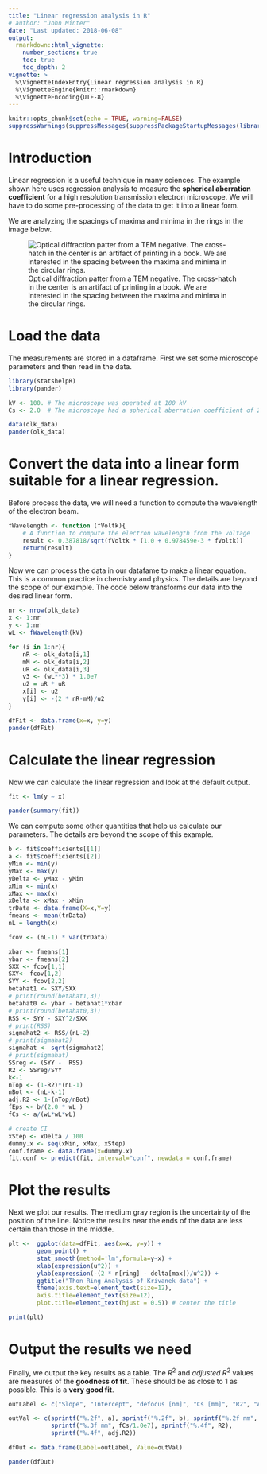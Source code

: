 ```yaml
---
title: "Linear regression analysis in R"
# author: "John Minter"
date: "Last updated: 2018-06-08"
output:
  rmarkdown::html_vignette:
    number_sections: true
    toc: true
    toc_depth: 2
vignette: >
  %\VignetteIndexEntry{Linear regression analysis in R}
  %\VignetteEngine{knitr::rmarkdown}
  %\VignetteEncoding{UTF-8}
---
```



```r
knitr::opts_chunk$set(echo = TRUE, warning=FALSE)
suppressWarnings(suppressMessages(suppressPackageStartupMessages(library(ggplot2))))
```
# Introduction

Linear regression is a useful technique in many sciences. The example shown here
uses regression analysis to measure the **spherical aberration coefficient**
for a high resolution transmission electron microscope. We will have to do some
pre-processing of the data to get it into a linear form. 

We are analyzing the spacings of maxima and minima in the rings in the image
below.

![Optical diffraction patter from a TEM negative. The cross-hatch in the center is an artifact of printing in a book. We are interested in the spacing between the maxima and minima in the circular rings.](./inc/optical-diffraction.png)

# Load the data

The measurements are stored in a dataframe. First we set some microscope
parameters and then read in the data.

```r
library(statshelpR)
library(pander)

kV <- 100. # The microscope was operated at 100 kV
Cs <- 2.0  # The microscope had a spherical aberration coefficient of 2.0 mm

data(olk_data)
pander(olk_data)
```

# Convert the data into a linear form suitable for a linear regression.

Before process the data, we will need a function to compute the
wavelength of the electron beam.

```r
fWavelength <- function (fVoltk){
	# A function to compute the electron wavelength from the voltage
	result <- 0.387818/sqrt(fVoltk * (1.0 + 0.978459e-3 * fVoltk))
	return(result)
}

```

Now we can process the data in our datafame to make a linear equation. This
is a common practice in chemistry and physics. The details are beyond the scope
of our example. The code below transforms our data into the desired linear
form.

```r

nr <- nrow(olk_data)
x <- 1:nr
y <- 1:nr
wL <- fWavelength(kV)

for (i in 1:nr){
	nR <- olk_data[i,1]
	mM <- olk_data[i,2]
	uR <- olk_data[i,3]
	v3 <- (wL**3) * 1.0e7
	u2 = uR * uR
	x[i] <- u2
	y[i] <- -(2 * nR-mM)/u2
}

dfFit <- data.frame(x=x, y=y)
pander(dfFit)
```

# Calculate the linear regression

Now we can calculate the linear regression and look at the default output.

```r
fit <- lm(y ~ x)

pander(summary(fit))
```

We can compute some other quantities that help us calculate our parameters.
The details are beyond the scope of this example.

```r

b <- fit$coefficients[[1]]
a <- fit$coefficients[[2]]
yMin <- min(y)
yMax <- max(y)
yDelta <- yMax - yMin
xMin <- min(x)
xMax <- max(x)
xDelta <- xMax - xMin
trData <- data.frame(X=x,Y=y)
fmeans <- mean(trData)
nL = length(x)

fcov <- (nL-1) * var(trData)

xbar <- fmeans[1]
ybar <- fmeans[2]
SXX <- fcov[1,1]
SXY<- fcov[1,2]
SYY <- fcov[2,2]
betahat1 <- SXY/SXX
# print(round(betahat1,3))
betahat0 <- ybar - betahat1*xbar
# print(round(betahat0,3))
RSS <- SYY - SXY^2/SXX
# print(RSS)
sigmahat2 <- RSS/(nL-2)
# print(sigmahat2)
sigmahat <- sqrt(sigmahat2)
# print(sigmahat)
SSreg <- (SYY -  RSS)
R2 <- SSreg/SYY
k<-1
nTop <- (1-R2)*(nL-1)
nBot <- (nL-k-1)
adj.R2 <- 1-(nTop/nBot)
fEps <- b/(2.0 * wL )
fCs <- a/(wL*wL*wL)

# create CI
xStep <- xDelta / 100
dummy.x <- seq(xMin, xMax, xStep)
conf.frame <- data.frame(x=dummy.x)
fit.conf <- predict(fit, interval="conf", newdata = conf.frame)

```

# Plot the results

Next we plot our results. The medium gray region is the uncertainty
of the position of the line. Notice the results near the ends of the
data are less certain than those in the middle.

```r
plt <-	ggplot(data=dfFit, aes(x=x, y=y)) +
		geom_point() +
		stat_smooth(method='lm',formula=y~x) +
		xlab(expression(u^2)) +
		ylab(expression(-(2 * n[ring] - delta[max])/u^2)) +
		ggtitle("Thon Ring Analysis of Krivanek data") +
		theme(axis.text=element_text(size=12),
		axis.title=element_text(size=12),
		plot.title=element_text(hjust = 0.5)) # center the title

print(plt)

```

# Output the results we need

Finally, we output the key results as a table. The $R^2$ and $adjusted\ R^2$
values are measures of the **goodness of fit**. These should be as close to 1
as possible. This is a **very good fit**.

```r

outLabel <- c("Slope", "Intercept", "defocus [nm]", "Cs [mm]", "R2", "Adj R2")

outVal <- c(sprintf("%.2f", a), sprintf("%.2f", b), sprintf("%.2f nm", fEps/10),
		    sprintf("%.3f mm", fCs/1.0e7), sprintf("%.4f", R2),
		    sprintf("%.4f", adj.R2))

dfOut <- data.frame(Label=outLabel, Value=outVal)

pander(dfOut)


```
